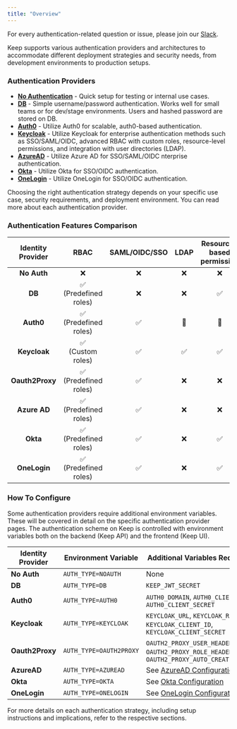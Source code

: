 ```yaml
---
title: "Overview"
---
```


<Tip>For every authentication-related question or issue, please join our [Slack](https://slack.keephq.dev).</Tip>

Keep supports various authentication providers and architectures to accommodate different deployment strategies and security needs, from development environments to production setups.


### Authentication Providers

- [**No Authentication**](/deployment/authentication/no-auth) - Quick setup for testing or internal use cases.
- [**DB**](/deployment/authentication/db-auth) - Simple username/password authentication. Works well for small teams or for dev/stage environments. Users and hashed password are stored on DB.
- [**Auth0**](/deployment/authentication/auth0-auth) - Utilize Auth0 for scalable, auth0-based authentication.
- [**Keycloak**](/deployment/authentication/keycloak-auth) - Utilize Keycloak for enterprise authentication methods such as SSO/SAML/OIDC, advanced RBAC with custom roles, resource-level permissions, and integration with user directories (LDAP).
- [**AzureAD**](/deployment/authentication/azuread-auth) - Utilize Azure AD for SSO/SAML/OIDC nterprise authentication.
- [**Okta**](/deployment/authentication/okta-auth) - Utilize Okta for SSO/OIDC authentication.
- [**OneLogin**](/deployment/authentication/onelogin-auth) - Utilize OneLogin for SSO/OIDC authentication.

Choosing the right authentication strategy depends on your specific use case, security requirements, and deployment environment. You can read more about each authentication provider.



### Authentication Features Comparison

| Identity Provider | RBAC | SAML/OIDC/SSO | LDAP | Resource-based permission | User Management | Group Management | On Prem | License |
|:---:|:----:|:---------:|:----:|:-------------------------:|:----------------:|:-----------------:|:-------:|:-------:|
| **No Auth** |  ❌   |     ❌     |  ❌   |             ❌            |        ❌        |         ❌         |    ✅    |   **OSS**   |
| **DB** |  ✅ <br />(Predefined roles)  |     ❌     |  ❌   |             ✅            |        ✅        |         ❌         |    ✅    |   **OSS**   |
| **Auth0**             |  ✅ <br />(Predefined roles)  |     ✅     |  🚧  |             🚧            |        ✅        |         🚧        |    ❌    |   **EE**   |
| **Keycloak**          |  ✅ <br />(Custom roles)  |     ✅     |  ✅   |             ✅            |        ✅        |         ✅         |    ✅    |   **EE**    |
| **Oauth2Proxy**       |  ✅ <br />(Predefined roles)  |     ✅     |  ❌   |             ❌            |        N/A        |         N/A         |    ✅    |   **OSS**   |
| **Azure AD**       |  ✅ <br />(Predefined roles)  |     ✅     |  ❌   |             ❌            |        By Azure AD        |         By Azure AD         |    ✅    |   **EE**   |
| **Okta**           |  ✅ <br />(Predefined roles)  |     ✅     |  ❌   |             ✅            |        ❌        |         ❌         |    ✅    |   **OSS**   |
| **OneLogin**           |  ✅ <br />(Predefined roles)  |     ✅     |  ❌   |             ✅            |        ❌        |         ❌         |    ✅    |   **OSS**   |
### How To Configure
<Tip>
Some authentication providers require additional environment variables. These will be covered in detail on the specific authentication provider pages.
</Tip>
The authentication scheme on Keep is controlled with environment variables both on the backend (Keep API) and the frontend (Keep UI).


|  Identity Provider  | Environment Variable | Additional Variables Required |
| ------------------------------------- | -------------------------------------------------------------- | ---------------------------- |
| **No Auth** | `AUTH_TYPE=NOAUTH`| None |
| **DB** | `AUTH_TYPE=DB`  | `KEEP_JWT_SECRET` |
| **Auth0**                           |  `AUTH_TYPE=AUTH0`  | `AUTH0_DOMAIN`, `AUTH0_CLIENT_ID`, `AUTH0_CLIENT_SECRET` |
| **Keycloak** | `AUTH_TYPE=KEYCLOAK` | `KEYCLOAK_URL`, `KEYCLOAK_REALM`, `KEYCLOAK_CLIENT_ID`, `KEYCLOAK_CLIENT_SECRET` |
| **Oauth2Proxy** | `AUTH_TYPE=OAUTH2PROXY` | `OAUTH2_PROXY_USER_HEADER`, `OAUTH2_PROXY_ROLE_HEADER`, `OAUTH2_PROXY_AUTO_CREATE_USER` |
| **AzureAD** | `AUTH_TYPE=AZUREAD` | See [AzureAD Configuration](/deployment/authentication/azuread-auth) |
| **Okta** | `AUTH_TYPE=OKTA` | See [Okta Configuration](/deployment/authentication/okta-auth) |
| **OneLogin** | `AUTH_TYPE=ONELOGIN` | See [OneLogin Configuration](/deployment/authentication/onelogin-auth) |

For more details on each authentication strategy, including setup instructions and implications, refer to the respective sections.
